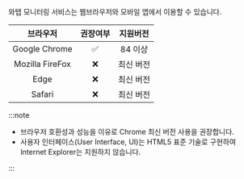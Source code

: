 와탭 모니터링 서비스는 웹브라우저와 모바일 앱에서 이용할 수 있습니다.

<div class='c3-3'>

|브라우저|권장여부|지원버전|
|:---:|:---:|:---:|
|Google Chrome|<span class='emoji-ok'>✅</span>|84 이상|
|Mozilla FireFox|<span class='emoji-no'>❌</span>|최신 버전|
|Edge|<span class='emoji-no'>❌</span>|최신 버전|
|Safari|<span class='emoji-no'>❌</span>|최신 버전|

</div>

:::note

* 브라우저 호환성과 성능을 이유로 Chrome 최신 버전 사용을 권장합니다.
* 사용자 인터페이스(User Interface, UI)는 HTML5 표준 기술로 구현하여 Internet Explorer는 지원하지 않습니다.

:::